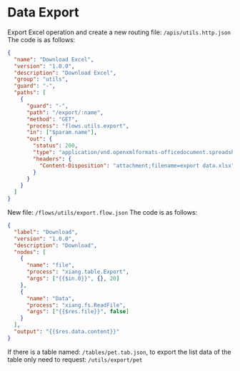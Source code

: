 # Data Export

Export Excel operation and create a new routing file: `/apis/utils.http.json` The code is as follows:

```json
{
  "name": "Download Excel",
  "version": "1.0.0",
  "description": "Download Excel",
  "group": "utils",
  "guard": "-",
  "paths": [
    {
      "guard": "-",
      "path": "/export/:name",
      "method": "GET",
      "process": "flows.utils.export",
      "in": ["$param.name"],
      "out": {
        "status": 200,
        "type": "application/vnd.openxmlformats-officedocument.spreadsheetml.sheet",
        "headers": {
          "Content-Disposition": "attachment;filename=export data.xlsx"
        }
      }
    }
  ]
}
```

New file: `/flows/utils/export.flow.json` The code is as follows:

```json
{
  "label": "Download",
  "version": "1.0.0",
  "description": "Download",
  "nodes": [
    {
      "name": "file",
      "process": "xiang.table.Export",
      "args": ["{{$in.0}}", {}, 20]
    },
    {
      "name": "Data",
      "process": "xiang.fs.ReadFile",
      "args": ["{{$res.file}}", false]
    }
  ],
  "output": "{{$res.data.content}}"
}
```

If there is a table named: `/tables/pet.tab.json`, to export the list data of the table only need to request: `/utils/export/pet`

<Div style={{ display: "flex", justifyContent: "space-between" }}>
  <Link type="prev" title="Data Import" link="Advanced Features/Data Import"></Link>
  <Link
    type="next"
    title="Concurrent Tasks"
    link="Advanced Features/Concurrent Tasks"
  ></Link>
</Div>
